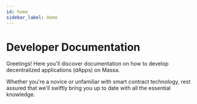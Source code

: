 ```yaml
---
id: home
sidebar_label: Home
---
```



# Developer Documentation

Greetings! Here you'll discover documentation on how to develop decentralized applications (dApps) on Massa.

Whether you're a novice or unfamiliar with smart contract technology, rest assured that we'll swiftly bring you up to date with all the essential knowledge.

<FeatureList>
  <Feature
    url="./hello-world-dapp"
    title="Quickstart"
    content="Create your first dApp."
    icon="⚡"
  />
  <Feature
    url="./wallet/intro"
    title="Wallets"
    content="Store your assets."
    icon="👛"
  />
  <Feature
    url="./networks-faucets"
    title="Networks & Faucets"
    content="Chose the right network."
    icon="🌐"
  />
</FeatureList>
